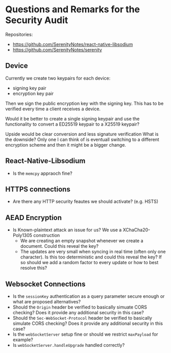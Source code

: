 # Questions and Remarks for the Security Audit

Repositories:

- https://github.com/SerenityNotes/react-native-libsodium
- https://github.com/SerenityNotes/serenity

## Device

Currently we create two keypairs for each device:

- signing key pair
- encryption key pair

Then we sign the public encryption key with the signing key. This has to be verified every time a client receives a device.

Would it be better to create a single signing keypair and use the functionality to convert a ED25519 keypair to a X25519 keypair?

Upside would be clear conversion and less signature verification
What is the downside? Only one I can think of is eventuall switching to a different encryption scheme and then it might be a bigger change.

## React-Native-Libsodium

- Is the `memcpy` appraoch fine?

## HTTPS connections

- Are there any HTTP security feautes we should activate? (e.g. HSTS)

## AEAD Encryption

- Is Known-plaintext attack an issue for us? We use a XChaCha20-Poly1305 construction
  - We are creating an empty snapshot whenever we create a document. Could this reveal the key?
  - The updates are very small when syncing in real time (often only one character). Is this too deterministic and could this reveal the key?
    If so should we add a random factor to every update or how to best resolve this?

## Websocket Connections

- Is the `sessionKey` authentication as a query parameter secure enough or what are proposed alternatives?
- Should the `Origin` header be verified to basically simuate CORS checking? Does it provide any additional security in this case?
- Should the `Sec-WebSocket-Protocol` header be verified to basically simulate CORS checking? Does it provide any additional security in this case?
- Is the `webSocketServer` setup fine or should we restrict `maxPayload` for example?
- Is `webSocketServer.handleUpgrade` handled correctly?
